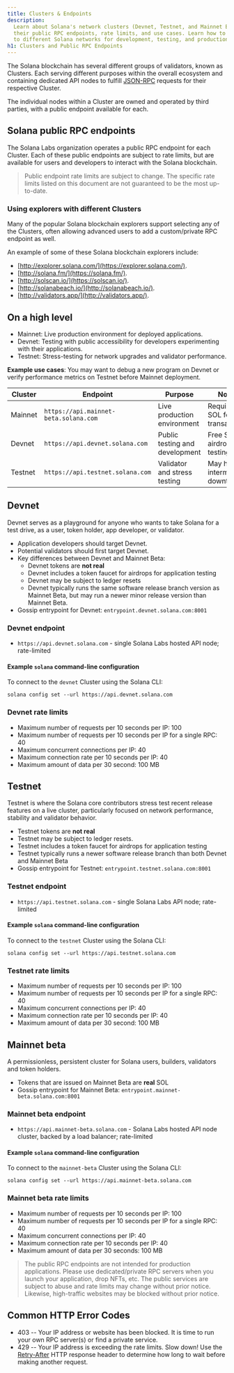 ```yaml
---
title: Clusters & Endpoints
description:
  Learn about Solana's network clusters (Devnet, Testnet, and Mainnet Beta),
  their public RPC endpoints, rate limits, and use cases. Learn how to connect
  to different Solana networks for development, testing, and production.
h1: Clusters and Public RPC Endpoints
---
```


The Solana blockchain has several different groups of validators, known as
Clusters. Each serving different purposes within the overall ecosystem and
containing dedicated API nodes to fulfill [JSON-RPC](/docs/rpc/) requests for
their respective Cluster.

The individual nodes within a Cluster are owned and operated by third parties,
with a public endpoint available for each.

## Solana public RPC endpoints

The Solana Labs organization operates a public RPC endpoint for each Cluster.
Each of these public endpoints are subject to rate limits, but are available for
users and developers to interact with the Solana blockchain.

> Public endpoint rate limits are subject to change. The specific rate limits
> listed on this document are not guaranteed to be the most up-to-date.

### Using explorers with different Clusters

Many of the popular Solana blockchain explorers support selecting any of the
Clusters, often allowing advanced users to add a custom/private RPC endpoint as
well.

An example of some of these Solana blockchain explorers include:

- [http://explorer.solana.com/](https://explorer.solana.com/).
- [http://solana.fm/](https://solana.fm/).
- [http://solscan.io/](https://solscan.io/).
- [http://solanabeach.io/](http://solanabeach.io/).
- [http://validators.app/](http://validators.app/).

## On a high level

- Mainnet: Live production environment for deployed applications.
- Devnet: Testing with public accessibility for developers experimenting with
  their applications.
- Testnet: Stress-testing for network upgrades and validator performance.

**Example use cases**: You may want to debug a new program on Devnet or verify
performance metrics on Testnet before Mainnet deployment.

| **Cluster** | **Endpoint**                          | **Purpose**                    | **Notes**                      |
| ----------- | ------------------------------------- | ------------------------------ | ------------------------------ |
| Mainnet     | `https://api.mainnet-beta.solana.com` | Live production environment    | Requires SOL for transactions  |
| Devnet      | `https://api.devnet.solana.com`       | Public testing and development | Free SOL airdrop for testing   |
| Testnet     | `https://api.testnet.solana.com`      | Validator and stress testing   | May have intermittent downtime |

## Devnet

Devnet serves as a playground for anyone who wants to take Solana for a test
drive, as a user, token holder, app developer, or validator.

- Application developers should target Devnet.
- Potential validators should first target Devnet.
- Key differences between Devnet and Mainnet Beta:
  - Devnet tokens are **not real**
  - Devnet includes a token faucet for airdrops for application testing
  - Devnet may be subject to ledger resets
  - Devnet typically runs the same software release branch version as Mainnet
    Beta, but may run a newer minor release version than Mainnet Beta.
- Gossip entrypoint for Devnet: `entrypoint.devnet.solana.com:8001`

### Devnet endpoint

- `https://api.devnet.solana.com` - single Solana Labs hosted API node;
  rate-limited

#### Example `solana` command-line configuration

To connect to the `devnet` Cluster using the Solana CLI:

```shell
solana config set --url https://api.devnet.solana.com
```

### Devnet rate limits

- Maximum number of requests per 10 seconds per IP: 100
- Maximum number of requests per 10 seconds per IP for a single RPC: 40
- Maximum concurrent connections per IP: 40
- Maximum connection rate per 10 seconds per IP: 40
- Maximum amount of data per 30 second: 100 MB

## Testnet

Testnet is where the Solana core contributors stress test recent release
features on a live cluster, particularly focused on network performance,
stability and validator behavior.

- Testnet tokens are **not real**
- Testnet may be subject to ledger resets.
- Testnet includes a token faucet for airdrops for application testing
- Testnet typically runs a newer software release branch than both Devnet and
  Mainnet Beta
- Gossip entrypoint for Testnet: `entrypoint.testnet.solana.com:8001`

### Testnet endpoint

- `https://api.testnet.solana.com` - single Solana Labs API node; rate-limited

#### Example `solana` command-line configuration

To connect to the `testnet` Cluster using the Solana CLI:

```shell
solana config set --url https://api.testnet.solana.com
```

### Testnet rate limits

- Maximum number of requests per 10 seconds per IP: 100
- Maximum number of requests per 10 seconds per IP for a single RPC: 40
- Maximum concurrent connections per IP: 40
- Maximum connection rate per 10 seconds per IP: 40
- Maximum amount of data per 30 second: 100 MB

## Mainnet beta

A permissionless, persistent cluster for Solana users, builders, validators and
token holders.

- Tokens that are issued on Mainnet Beta are **real** SOL
- Gossip entrypoint for Mainnet Beta: `entrypoint.mainnet-beta.solana.com:8001`

### Mainnet beta endpoint

- `https://api.mainnet-beta.solana.com` - Solana Labs hosted API node cluster,
  backed by a load balancer; rate-limited

#### Example `solana` command-line configuration

To connect to the `mainnet-beta` Cluster using the Solana CLI:

```shell
solana config set --url https://api.mainnet-beta.solana.com
```

### Mainnet beta rate limits

- Maximum number of requests per 10 seconds per IP: 100
- Maximum number of requests per 10 seconds per IP for a single RPC: 40
- Maximum concurrent connections per IP: 40
- Maximum connection rate per 10 seconds per IP: 40
- Maximum amount of data per 30 seconds: 100 MB

> The public RPC endpoints are not intended for production applications. Please
> use dedicated/private RPC servers when you launch your application, drop NFTs,
> etc. The public services are subject to abuse and rate limits may change
> without prior notice. Likewise, high-traffic websites may be blocked without
> prior notice.

## Common HTTP Error Codes

- 403 -- Your IP address or website has been blocked. It is time to run your own
  RPC server(s) or find a private service.
- 429 -- Your IP address is exceeding the rate limits. Slow down! Use the
  [Retry-After](https://developer.mozilla.org/en-US/docs/Web/HTTP/Headers/Retry-After)
  HTTP response header to determine how long to wait before making another
  request.

